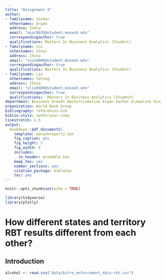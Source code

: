 ```yaml
---
title: "Assignment 4"
author:
- familyname: Sarkar
  othernames: Arpan
  address: India
  email: "asar0035@student.monash.edu"
  correspondingauthor: true
  qualifications: Masters In Business Analytics (Student) 
- familyname: Cui
  othernames: Xinyi
  address: China
  email: "xcui0006@student.monash.edu"
  correspondingauthor: true
  qualifications: Masters In Business Analytics (Student) 
- familyname: Liu
  othernames: Yalong
  address: China
  email: "yliu0406@student.monash.edu"
  correspondingauthor: true
  qualifications:  Masters In Business Analytics (Student)
department: Business Growth Hackers\newline Arpan Sarkar &\newline Xinyi Cui &\newline Yalong Liu
organization: World Bank Group
bibliography: references.bib
biblio-style: authoryear-comp
linestretch: 1.5
output:
  bookdown::pdf_document2:
    template: monashreport2.tex
    fig_caption: yes
    fig_height: 5
    fig_width: 8
    includes:
      in_header: preamble.tex
    keep_tex: yes
    number_sections: yes
    citation_package: biblatex
    toc: yes
---
```


```r
knitr::opts_chunk$set(echo = TRUE)
```

```r
library(tidyverse)
library(plotly)
```

# How different states and territory RBT results different from each other?

## Introduction

```r
alcohol <- read.csv("data/bitre_enforcement_data-rbt.csv")
```
